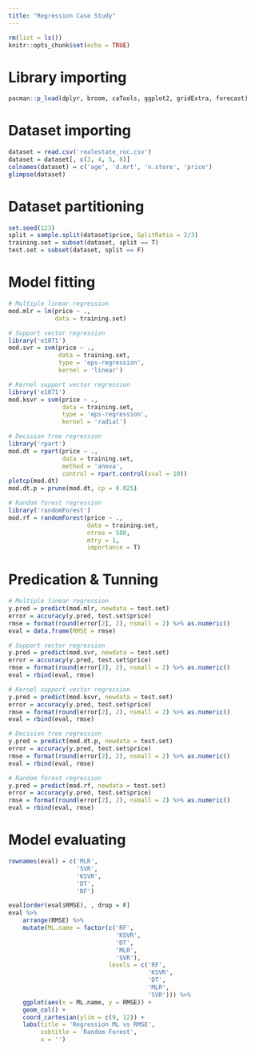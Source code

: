 ```yaml
---
title: "Regression Case Study"
---
```


```r
rm(list = ls())
knitr::opts_chunk$set(echo = TRUE)
```

# Library importing
```r
pacman::p_load(dplyr, broom, caTools, ggplot2, gridExtra, forecast)
```

# Dataset importing
```r
dataset = read.csv('realestate_roc.csv')
dataset = dataset[, c(3, 4, 5, 8)]
colnames(dataset) = c('age', 'd.mrt', 'n.store', 'price')
glimpse(dataset)
```

# Dataset partitioning
```r
set.seed(123)
split = sample.split(dataset$price, SplitRatio = 2/3)
training.set = subset(dataset, split == T)
test.set = subset(dataset, split == F)
```

# Model fitting
```r
# Multiple linear regression
mod.mlr = lm(price ~ .,
             data = training.set)

# Support vector regression
library('e1071')
mod.svr = svm(price ~ .,
              data = training.set,
              type = 'eps-regression',
              kernel = 'linear')

# Kernel support vector regression
library('e1071')
mod.ksvr = svm(price ~ .,
               data = training.set,
               type = 'eps-regression',
               kernel = 'radial')

# Decision tree regression
library('rpart')
mod.dt = rpart(price ~ .,
               data = training.set,
               method = 'anova',
               control = rpart.control(xval = 10))
plotcp(mod.dt)
mod.dt.p = prune(mod.dt, cp = 0.025)

# Random forest regression
library('randomForest')
mod.rf = randomForest(price ~ .,
                      data = training.set,
                      ntree = 500,
                      mtry = 1,
                      importance = T)
```

# Predication & Tunning
```r
# Multiple linear regression
y.pred = predict(mod.mlr, newdata = test.set)
error = accuracy(y.pred, test.set$price)
rmse = format(round(error[2], 2), nsmall = 2) %>% as.numeric()
eval = data.frame(RMSE = rmse)

# Support vector regression
y.pred = predict(mod.svr, newdata = test.set)
error = accuracy(y.pred, test.set$price)
rmse = format(round(error[2], 2), nsmall = 2) %>% as.numeric()
eval = rbind(eval, rmse)

# Kernel support vector regression
y.pred = predict(mod.ksvr, newdata = test.set)
error = accuracy(y.pred, test.set$price)
rmse = format(round(error[2], 2), nsmall = 2) %>% as.numeric()
eval = rbind(eval, rmse)

# Decision tree regression
y.pred = predict(mod.dt.p, newdata = test.set)
error = accuracy(y.pred, test.set$price)
rmse = format(round(error[2], 2), nsmall = 2) %>% as.numeric()
eval = rbind(eval, rmse)

# Random forest regression
y.pred = predict(mod.rf, newdata = test.set)
error = accuracy(y.pred, test.set$price)
rmse = format(round(error[2], 2), nsmall = 2) %>% as.numeric()
eval = rbind(eval, rmse)
```

# Model evaluating
```r
rownames(eval) = c('MLR',
                   'SVR',
                   'KSVR',
                   'DT',
                   'RF')

eval[order(eval$RMSE), , drop = F]
eval %>% 
    arrange(RMSE) %>% 
    mutate(ML.name = factor(c('RF',
                              'KSVR',
                              'DT',
                              'MLR',
                              'SVR'),
                            levels = c('RF',
                                       'KSVR',
                                       'DT',
                                       'MLR',
                                       'SVR'))) %>% 
    ggplot(aes(x = ML.name, y = RMSE)) +
    geom_col() +
    coord_cartesian(ylim = c(9, 12)) +
    labs(title = 'Regression ML vs RMSE',
         subtitle = 'Random Forest',
         x = '')
```
